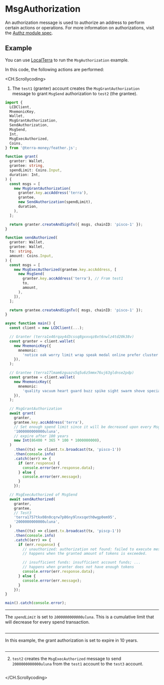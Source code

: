 # MsgAuthorization


An authorization message is used to authorize an address to perform certain actions or operations. For more information on authorizations, visit the [Authz module spec](../module-specifications/spec-authz.mdx). 

## Example 

You can use [LocalTerra](../localterra/README.mdx) to run the `MsgAuthorization` example. 

In this code, the following actions are performed: 

<CH.Scrollycoding>

1. The `test1` (granter) account creates the `MsgGrantAuthorization` message to grant `MsgSend` authorization to `test2` (the grantee). 

```ts msgauth.ts
import {
  LCDClient,
  MnemonicKey,
  Wallet,
  MsgGrantAuthorization,
  SendAuthorization,
  MsgSend,
  Int,
  MsgExecAuthorized,
  Coins,
} from '@terra-money/feather.js';

function grant(
  granter: Wallet,
  grantee: string,
  spendLimit: Coins.Input,
  duration: Int,
) {
  const msgs = [
    new MsgGrantAuthorization(
      granter.key.accAddress('terra'),
      grantee,
      new SendAuthorization(spendLimit),
      duration,
    ),
  ];

  return granter.createAndSignTx({ msgs, chainID: 'pisco-1' });
}

function sendAuthorized(
  granter: Wallet,
  grantee: Wallet,
  to: string,
  amount: Coins.Input,
) {
  const msgs = [
    new MsgExecAuthorized(grantee.key.accAddress, [
      new MsgSend(
        granter.key.accAddress('terra'), // From test1
        to,
        amount,
      ),
    ]),
  ];

  return grantee.createAndSignTx({ msgs, chainID: 'pisco-1' });
}

async function main() {
  const client = new LCDClient(...);

  // Granter (terra1x46rqay4d3cssq8gxxvqz8xt6nwlz4td20k38v)
  const granter = client.wallet(
    new MnemonicKey({
      mnemonic:
        'notice oak worry limit wrap speak medal online prefer cluster roof addict wrist behave treat actual wasp year salad speed social layer crew genius',
    }),
  );

  // Grantee (terra17lmam6zguazs5q5u6z5mmx76uj63gldnse2pdp)
  const grantee = client.wallet(
    new MnemonicKey({
      mnemonic:
        'quality vacuum heart guard buzz spike sight swarm shove special gym robust assume sudden deposit grid alcohol choice devote leader tilt noodle tide penalty',
    }),
  );

  // MsgGrantAuthorization
  await grant(
    granter,
    grantee.key.accAddress('terra'),
    // Set enough spend limit since it will be decreased upon every MsgSend transactions
    '1000000000000uluna',
    // expire after 100 years
    new Int(86400 * 365 * 100 * 1000000000),
  )
    .then((tx) => client.tx.broadcast(tx, 'pisco-1'))
    .then(console.info)
    .catch((err) => {
      if (err.response) {
        console.error(err.response.data);
      } else {
        console.error(err.message);
      }
    });

  // MsgExecAuthorized of MsgSend
  await sendAuthorized(
    granter,
    grantee,
    // Test3
    'terra1757tkx08n0cqrw7p86ny9lnxsqeth0wgp0em95',
    '2000000000000uluna',
  )
    .then((tx) => client.tx.broadcast(tx, 'piscp-1'))
    .then(console.info)
    .catch((err) => {
      if (err.response) {
        // unauthorized: authorization not found: failed to execute message; message index: 0: failed to simulate tx
        // happens when the granted amount of tokens is exceeded.

        // insufficient funds: insufficient account funds; ...
        // happens when granter does not have enough tokens
        console.error(err.response.data);
      } else {
        console.error(err.message);
      }
    });
}

main().catch(console.error);
```

---

The _`spendLimit`_ is set to _`1000000000000uluna`_. This is a cumulative limit that will decrease for every spend transaction. 

```ts msgauth.ts focus=69:77

```

---

In this example, the grant authorization is set to expire in 10 years. 

```ts msgauth.ts 

```



---

2. `test2` creates the `MsgExecAuthorized` message to send `2000000000000uluna` from the `test1` account to the `test3` account.

```ts msgauth.ts focus=80:109

```

</CH.Scrollycoding>